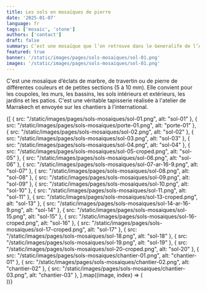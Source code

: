 ```yaml
---
title: Les sols en mosaïques de pierre
date: '2025-01-07'
language: fr
tags: ['mosaic', 'stone']
authors: ['contact']
draft: false
summary: C’est une mosaïque que l’on retrouve dans le Generalife de l’Alhambra...
featured: true
banner: '/static/images/pages/sols-mosaiques/sol-01.png'
images: '/static/images/pages/sols-mosaiques/sol-01.png'
---
```

C'est une mosaïque d’éclats de marbre, de travertin ou de pierre de différentes couleurs et de petites sections (5 à 10 mm). Elle convient pour les coupoles, les murs, les bassins, les sols intérieurs et extérieurs, les jardins et les patios. C'est une véritable tapisserie réalisée à l'atelier de Marrakech et envoyée sur les chantiers à l'international.

<div className="grid grid-cols-1 md:grid-cols-2 lg:grid-cols-3 gap-2">
  {[
    { src: "/static/images/pages/sols-mosaiques/sol-01.png", alt: "sol-01" },
    { src: "/static/images/pages/sols-mosaiques/porte-01.png", alt: "porte-01" },
    { src: "/static/images/pages/sols-mosaiques/sol-02.png", alt: "sol-02" },
    { src: "/static/images/pages/sols-mosaiques/sol-03.png", alt: "sol-03" },
    { src: "/static/images/pages/sols-mosaiques/sol-04.png", alt: "sol-04" },
    { src: "/static/images/pages/sols-mosaiques/sol-05-croped.png", alt: "sol-05" },
    { src: "/static/images/pages/sols-mosaiques/sol-06.png", alt: "sol-06" },
    { src: "/static/images/pages/sols-mosaiques/sol-07-ar-16-9.png", alt: "sol-07" },
    { src: "/static/images/pages/sols-mosaiques/sol-08.png", alt: "sol-08" },
    { src: "/static/images/pages/sols-mosaiques/sol-09.png", alt: "sol-09" },
    { src: "/static/images/pages/sols-mosaiques/sol-10.png", alt: "sol-10" },
    { src: "/static/images/pages/sols-mosaiques/sol-11.png", alt: "sol-11" },
    { src: "/static/images/pages/sols-mosaiques/sol-13-croped.png", alt: "sol-13" },
    { src: "/static/images/pages/sols-mosaiques/sol-14-ar-16-9.png", alt: "sol-14" },
    { src: "/static/images/pages/sols-mosaiques/sol-15.png", alt: "sol-15" },
    { src: "/static/images/pages/sols-mosaiques/sol-16-croped.png", alt: "sol-16" },
    { src: "/static/images/pages/sols-mosaiques/sol-17-croped.png", alt: "sol-17" },
    { src: "/static/images/pages/sols-mosaiques/sol-18.png", alt: "sol-18" },
    { src: "/static/images/pages/sols-mosaiques/sol-19.png", alt: "sol-19" },
    { src: "/static/images/pages/sols-mosaiques/sol-20-croped.png", alt: "sol-20" },
    { src: "/static/images/pages/sols-mosaiques/chantier-01.png", alt: "chantier-01" },
    { src: "/static/images/pages/sols-mosaiques/chantier-02.png", alt: "chantier-02" },
    { src: "/static/images/pages/sols-mosaiques/chantier-03.png", alt: "chantier-03" },
  ].map((image, index) => (
    <div key={index} className="rounded-lg">
      <FancyBoxImage
        src={image.src}
        alt={image.alt}
        width={2912}
        height={1632}
        className="w-full h-full object-cover"
      />
    </div>
  ))}
</div>